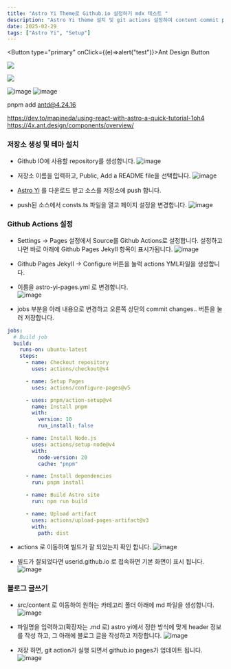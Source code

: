 ```yaml
---
title: "Astro Yi Theme로 Github.io 설정하기 mdx 테스트 "
description: "Astro Yi theme 설치 및 git actions 설정하여 content commit pages 발행 하는 방법을 설명합니다.  "
date: 2025-02-29
tags: ["Astro Yi", "Setup"]
---
```




<Button type="primary" onClick={(e)=>alert("test")}>Ant Design Button</Button>

<div>
<Image
    width={200}
    height={200}
    src="https://github.com/user-attachments/assets/46ffe4fc-d633-4b7b-bb91-d0078973e07f"
  />

<Image
    width={200}
    height={200}
    src="https://github.com/user-attachments/assets/a3f1be1c-24a2-4758-894d-919f7270c0ba"
  />  
</div>

![image](https://github.com/user-attachments/assets/46ffe4fc-d633-4b7b-bb91-d0078973e07f)
![image](https://github.com/user-attachments/assets/a3f1be1c-24a2-4758-894d-919f7270c0ba)

pnpm add antd@4.24.16

https://dev.to/mapineda/using-react-with-astro-a-quick-tutorial-1oh4
https://4x.ant.design/components/overview/

### 저장소 생성 및 테마 설치

- Github IO에 사용할 repository를 생성합니다.
  ![image](https://github.com/user-attachments/assets/f701db4f-df6b-4bd0-8f66-5f8137e734d2)

- 저장소 이름을 입력하고, Public, Add a README file을 선택합니다.
  ![image](https://github.com/user-attachments/assets/34ab71c9-eeb2-476d-b80a-a6f2eb4705d6)

- [Astro Yi](https://github.com/cirry/astro-yi) 를 다운로드 받고 소스를 저장소에 push 합니다.

- push된 소스에서 consts.ts 파일을 열고 페이지 설정을 변경합니다.
  ![image](https://github.com/user-attachments/assets/7abe04c8-5491-4a01-94e1-cb85a4597fb6)

### Github Actions 설정

- Settings -> Pages 설정에서 Source를 Github Actions로 설정합니다. 설정하고 나면 바로 아래에 Github Pages JekyII 항목이 표시가됩니다.
  ![image](https://github.com/user-attachments/assets/c2ae76be-9f57-44fc-8c44-db7ec0708f41)

- Github Pages JekyII -> Configure 버튼을 눌럭 actions YML파일을 생성합니다.

- 이름을 astro-yi-pages.yml 로 변경합니다.  
  ![image](https://github.com/user-attachments/assets/d17d60b5-c67e-40c0-adf0-91a2fc1fa3c8)

- jobs 부분을 아래 내용으로 변경하고 오른쪽 상단의 commit changes.. 버튼을 눌러 저장합니다.

```yml
jobs:
  # Build job
  build:
    runs-on: ubuntu-latest
    steps:
      - name: Checkout repository
        uses: actions/checkout@v4

      - name: Setup Pages
        uses: actions/configure-pages@v5

      - uses: pnpm/action-setup@v4
        name: Install pnpm
        with:
          version: 10
          run_install: false

      - name: Install Node.js
        uses: actions/setup-node@v4
        with:
          node-version: 20
          cache: "pnpm"

      - name: Install dependencies
        run: pnpm install

      - name: Build Astro site
        run: npm run build

      - name: Upload artifact
        uses: actions/upload-pages-artifact@v3
        with:
          path: dist
```

- actions 로 이동하여 빌드가 잘 되었는지 확인 합니다.
  ![image](https://github.com/user-attachments/assets/f99951ea-f654-4259-b66d-3b922e0b2bcb)

- 빌드가 잘되었다면 userid.github.io 로 접속하면 기본 화면이 표시 됩니다.
  ![image](https://github.com/user-attachments/assets/0eb2c9c2-5e6d-4c46-a1cf-57e06913775f)

### 블로그 글쓰기

- src/content 로 이동하여 원하는 카테고리 폴더 아래에 md 파일을 생성합니다.
  ![image](https://github.com/user-attachments/assets/e5602423-6a0f-4504-b78b-5f50633c68e0)

- 파일명을 입력하고(확장자는 .md 로) astro yi에서 정한 방식에 맞게 header 정보를 작성 하고, 그 아래에 블로그 글을 작성하고 저장합니다.
  ![image](https://github.com/user-attachments/assets/db475244-adcb-48f5-a405-861c5e274040)

- 저장 하면, git action가 실행 되면서 github.io pages가 업데이트 됩니다.
  ![image](https://github.com/user-attachments/assets/66a04af5-4ef1-4532-a6c7-7ac0d8ae72f2)
